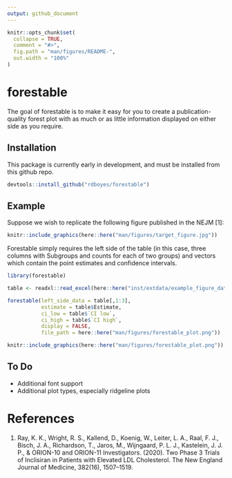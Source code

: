 ```yaml
---
output: github_document
---
```


<!-- README.md is generated from README.Rmd. Please edit that file -->

```r
knitr::opts_chunk$set(
  collapse = TRUE,
  comment = "#>",
  fig.path = "man/figures/README-",
  out.width = "100%"
)
```

# forestable

<!-- badges: start -->
<!-- badges: end -->

The goal of forestable is to make it easy for you to create a publication-quality forest plot with as much or as little information displayed on either side as you require. 

## Installation

This package is currently early in development, and must be installed from this github repo.

``` r
devtools::install_github("rdboyes/forestable")
```

## Example

Suppose we wish to replicate the following figure published in the NEJM [1]:

```r
knitr::include_graphics(here::here("man/figures/target_figure.jpg"))
```

Forestable simply requires the left side of the table (in this case, three columns with Subgroups and counts for each of two groups) and vectors which contain the point estimates and confidence intervals. 

```r
library(forestable)

table <- readxl::read_excel(here::here("inst/extdata/example_figure_data.xlsx"))

forestable(left_side_data = table[,1:3],
           estimate = table$Estimate,
           ci_low = table$`CI low`,
           ci_high = table$`CI high`,
           display = FALSE,
           file_path = here::here("man/figures/forestable_plot.png"))
```

```r
knitr::include_graphics(here::here("man/figures/forestable_plot.png"))
```

## To Do

- Additional font support
- Additional plot types, especially ridgeline plots


# References

1. Ray, K. K., Wright, R. S., Kallend, D., Koenig, W., Leiter, L. A., Raal, F. J., Bisch, J. A., Richardson, T., Jaros, M., Wijngaard, P. L. J., Kastelein, J. J. P., & ORION-10 and ORION-11 Investigators. (2020). Two Phase 3 Trials of Inclisiran in Patients with Elevated LDL Cholesterol. The New England Journal of Medicine, 382(16), 1507–1519. 
